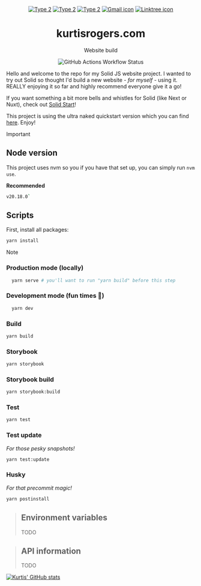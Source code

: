 
<div align="center">
  
[![Type 2](https://img.shields.io/static/v1?label=|&message=WEBSITE&color=ff&style=for-the-badge&logo=realm&logo-color=white)](http://kurtisrogers.com)
[![Type 2](https://img.shields.io/static/v1?label=|&message=LINKED-IN&color=cdf998&style=for-the-badge&logo=linkedin&logo-color=white)](https://www.linkedin.com/in/roguetrufflepig/)
[![Type 2](https://img.shields.io/static/v1?label=|&message=RESUME&color=24555f&style=for-the-badge&logo=solid&logo-color=white)](https://docs.google.com/document/d/1gAEWDdSs0BjWWMU-GtNehQqGVLNzoE5h12ZatL2RLdY/edit?usp=sharing)
[![Gmail icon](https://img.shields.io/static/v1?label=|&message=GMAIL&color=24555f&style=for-the-badge&logo=gmail&logo-color=white)](mailto:kurtmcmurt@gmail.com)
[![Linktree icon](https://img.shields.io/static/v1?label=|&message=LINKTREE&color=24555f&style=for-the-badge&logo=linktree&logo-color=white)](https://linktr.ee/kurtisrogers)
  
# kurtisrogers.com
Website build

![GitHub Actions Workflow Status](https://img.shields.io/github/actions/workflow/status/kurtmcmurt/kurtisrogers.com/node.js.yml)

</div>

Hello and welcome to the repo for my Solid JS website project. I wanted to try out Solid so thought I'd build a new website - *for myself* - using it. REALLY enjoying it so far and highly recommend everyone give it a go!


If you want something a bit more bells and whistles for Solid (like Next or Nuxt), check out [Solid Start](https://docs.solidjs.com/solid-start)!


This project is using the ultra naked quickstart version which you can find [here](https://docs.solidjs.com/quick-start#for-typescript-projects). Enjoy!

> [!IMPORTANT]
> ## Node version
> This project uses nvm so you if you have that set up, you can simply run `nvm use`.
>
> **Recommended**
> ```sh
> v20.18.0`
> ```
>
> ## Scripts
> First, install all packages:
> 
> ```sh
> yarn install
> ```

> [!NOTE]
> ### Production mode (locally)
> ```sh
>   yarn serve # you'll want to run "yarn build" before this step
> ```
>
> ### Development mode (fun times 🎉)
> ```sh
>   yarn dev
> ```
>
> ### Build
> ```sh
> yarn build
> ```
>
> ### Storybook
> ```sh
> yarn storybook
> ```
>
> ### Storybook build
> ```sh
> yarn storybook:build
> ```
> 
> ### Test
> ```sh
> yarn test
> ```
>
> ### Test update
> *For those pesky snapshots!*
>
> ```sh
> yarn test:update
> ```
>
> ### Husky
> *For that precommit magic!*
> ```sh
> yarn postinstall
> ```
> 

>## Environment variables
>TODO

>## API information
>TODO

[![Kurtis' GitHub stats](https://github-readme-stats.vercel.app/api?username=kurtmcmurt)](https://github.com/rahulkarda/readme-components)
